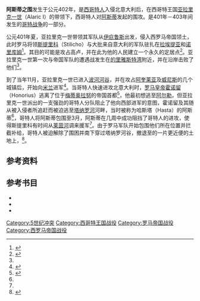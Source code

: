 {{Infobox military conflict
|conflict= 阿斯蒂之围
|partof= {{link-es|哥特战争 (401年－403年)|Guerra gótica (401-403)}}
|image=
|image_size=
|caption=
|date= 402年春<ref>{{harvp|J. B. Bury|1923|p=161}}</ref>
|place= [[意大利|意大利]]，[[阿斯蒂|阿斯蒂]]
|result= 不确定
|combatant1= [[Image:Labarum.svg|25px]] [[西罗马帝国|西罗马帝国]]
|combatant2= [[西哥特人|西哥特人]]
|commander1= [[斯提里科|斯提里科]]
|commander2= [[亚拉里克一世|亚拉里克一世]]
|strength1= 
|strength2= 
|casualties1= 
|casualties2= 
}}
{{Campaignbox 哥特战争 (401年－403年)}}
'''阿斯蒂之围'''发生于公元402年，是[[西哥特人|西哥特人]]入侵北意大利后，在西哥特王国[[亚拉里克一世|亚拉里克一世]]（Alaric I）的带领下，西哥特人对[[阿斯蒂|阿斯蒂]]发起的围攻。是401年－403年间发生的[[哥特战争|哥特战争]]的一部分。

公元401年夏，亚拉里克一世带领其军队从[[伊庇鲁斯地区|伊庇鲁斯]]出发，侵入西罗马帝国领土，此时罗马将领[[斯提里科|斯提里科]]（Stilicho）与大批来自意大利的军队驻扎在[[拉埃提亚|拉埃提亚]]和[[诺里库姆|诺里库姆]]<ref>{{harvp|R.C. Blockley|1998|p=118}}</ref>。其目的可能是攻占高卢，并在此为他的人民建立一个永久的定居点<ref name="Blockley">{{harvp|R.C. Blockley|1998|p=120}}</ref>。亚拉里克一世第一次与帝国军队的遭遇战发生在[[的里雅斯特湾|的里雅斯特湾]]附近，并在{{link-en|蒂马沃河|Timavo}}沿岸击败了他们<ref name="Blockley"/>。

到了当年11月，亚拉里克一世已进入[[波河河谷|波河河谷]]，并在攻占[[阿奎莱亚|阿奎莱亚]]及[[威尼斯|威尼斯]]的几个城镇后，开始向[[米兰|米兰]]进军<ref>{{harvp|J. B. Bury|1923|pp=160-161}}</ref>。当哥特人快速进攻北意大利时，[[罗马皇帝列表|罗马皇帝]][[弗拉维乌斯·奥古斯都·霍诺留|霍诺留]]（Honorius）逃离了位于[[梅蒂奥拉努|梅蒂奥拉努]]的帝国首都<ref name="Gibbon">{{harvp|Edward Gibbon|1984|p=306}}</ref>，他最初想逃至[[阿尔勒|阿尔勒]]，但亚拉里克一世派出的一支强劲的哥特人分队阻止了他向西部进军的意图，霍诺留及其随从被入侵者所追赶而被迫逃至[[塔纳罗河|塔纳罗河]]河畔，当时被称为哈斯塔（Hasta）的阿斯蒂<ref name="Gibbon"/>，哥特人将阿斯蒂包围至3月，阿斯蒂在几周中成功阻挡了哥特人的进攻，使得斯提里科有时间从[[莱茵河|莱茵河]]调来援军<ref name="Gibbon"/>。由于罗马军队开始包围他们所在位置并拦截补给，哥特人被迫解除了围困并南下穿过塔纳罗河谷，撤退至{{link-en|波伦蒂亚|Pollentia}}的一片更近便的土地上，{{link-en|波伦蒂亚战役|Battle of Pollentia|在此与罗马军队交战}}<ref>{{harvp|Edward Gibbon|1984|p=307}}</ref>。

== 参考资料 ==
{{reflist|2}}

== 参考书目 ==
* {{citation |author=R.C. Blockley |title=The Cambridge Ancient History |chapter=The Dynasty of Theodosius |url=https://archive.org/stream/iB_Ca/013#mode/2up |year=1998 |volume=XIII |publisher=[[剑桥大学出版社|Cambridge University Press]] |isbn=9780521302005 |page=111-135 |language=en |ref=harv}}
* {{citation |author=J. B. Bury |authorlink=约翰·巴格内尔·伯里 |title=History of the Later Roman Empire |url=http://penelope.uchicago.edu/Thayer/E/Roman/Texts/secondary/BURLAT/home.html |year=1923 |publisher=[[麦克米伦出版公司|Macmillan & Co.]] |language=en |ref=harv}}
* {{citation |author=Edward Gibbon |authorlink=爱德华·吉本 |title=Historia de la decadencia y caída del Imperio romano (José Mor Fuentes, trad.) |url=https://books.google.es/books?id=fqCoToqFaOUC&lpg=PP1&hl=es&pg=PP1#v=onepage&q&f=false |year=1984 |volume=II |publisher={{link-en|Turner|Turner Publishing Company}} |isbn=9788475067520 |language=es |ref=harv}}

[[Category:5世纪冲突|Category:5世纪冲突]]
[[Category:西哥特王国战役|Category:西哥特王国战役]]
[[Category:罗马帝国战役|Category:罗马帝国战役]]
[[Category:西罗马帝国战役|Category:西罗马帝国战役]]